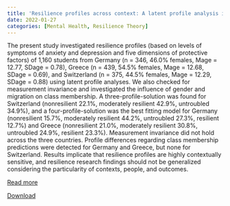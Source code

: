 ```yaml
---
title: 'Resilience profiles across context: A latent profile analysis in a German, Greek, and Swiss sample of adolescents'
date: 2022-01-27
categories: [Mental Health, Resilience Theory]
---
```


The present study investigated resilience profiles (based on levels of symptoms of anxiety and depression and five dimensions of protective factors) of 1,160 students from Germany (n = 346, 46.0% females, Mage = 12.77, SDage = 0.78), Greece (n = 439, 54.5% females, Mage = 12.68, SDage = 0.69), and Switzerland (n = 375, 44.5% females, Mage = 12.29, SDage = 0.88) using latent profile analyses. We also checked for measurement invariance and investigated the influence of gender and migration on class membership. A three-profile-solution was found for Switzerland (nonresilient 22.1%, moderately resilient 42.9%, untroubled 34.9%), and a four-profile-solution was the best fitting model for Germany (nonresilient 15.7%, moderately resilient 44.2%, untroubled 27.3%, resilient 12.7%) and Greece (nonresilient 21.0%, moderately resilient 30.8%, untroubled 24.9%, resilient 23.3%). Measurement invariance did not hold across the three countries. Profile differences regarding class membership predictions were detected for Germany and Greece, but none for Switzerland. Results implicate that resilience profiles are highly contextually sensitive, and resilience research findings should not be generalized considering the particularity of contexts, people, and outcomes.

[Read more](https://doi.org/10.1371/journal.pone.0263089)

[Download](Resilience-profiles.pdf)

